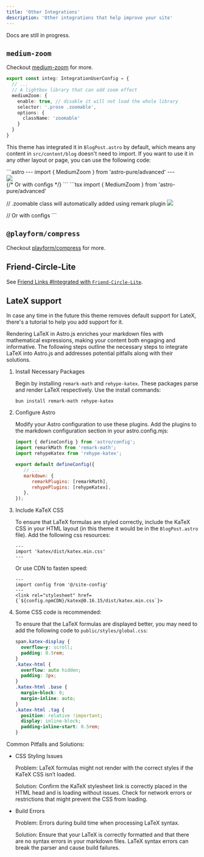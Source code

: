 ```yaml
---
title: 'Other Integrations'
description: 'Other integrations that help improve your site'
---
```



<Aside>Docs are still in progress.</Aside>

## `medium-zoom`

Checkout [medium-zoom](https://github.com/francoischalifour/medium-zoom) for more.

```ts title="src/site.config.ts"
export const integ: IntegrationUserConfig = {
  // ...
  // A lightbox library that can add zoom effect
  mediumZoom: {
    enable: true, // disable it will not load the whole library
    selector: '.prose .zoomable',
    options: {
      className: 'zoomable'
    }
  }
}
```

This theme has integrated it in `BlogPost.astro` by default, which means any content in `src/content/blog` doesn't need to import. If you want to use it in any other layout or page, you can use the following code:

<Tabs>
<TabItem label='Astro'>
```astro
---
import { MediumZoom } from 'astro-pure/advanced'
---

<div class="prose">
  <img src="/path/to/image.jpg" class="zoomable" />
</div>

<MediumZoom />
{/* Or with configs */}
<MediumZoom
  selector=".prose .zoomable"
  background="rgba(0, 0, 0, 0.7)"
 />
```
</TabItem>
<TabItem label='MDX'>
```tsx
import { MediumZoom } from 'astro-pure/advanced'

// .zoomable class will automatically added using remark plugin
![](path/to/image.jpg)

<MediumZoom />
// Or with configs
<MediumZoom
  selector=".prose .zoomable"
  background="rgba(0, 0, 0, 0.7)"
 />
```
</TabItem>
</Tabs>


## `@playform/compress`

Checkout [playform/compress](https://github.com/PlayForm/Compress) for more.

## Friend-Circle-Lite

See [Friend Links #Integrated with `Friend-Circle-Lite`](/mind-garden/integrations/links#integrated-with-friend-circle-lite).

## LateX support

In case any time in the future this theme removes default support for LateX, there's a tutorial to help you add support for it.

Rendering LaTeX in Astro.js enriches your markdown files with mathematical expressions, making your content both engaging and informative. The following steps outline the necessary steps to integrate LaTeX into Astro.js and addresses potential pitfalls along with their solutions.

<Steps>

1. Install Necessary Packages

   Begin by installing `remark-math` and `rehype-katex`. These packages parse and render LaTeX respectively. Use the install commands:

   ```shell
   bun install remark-math rehype-katex
   ```

2. Configure Astro

   Modify your Astro configuration to use these plugins. Add the plugins to the markdown configuration section in your astro.config.mjs:

   ```js title="astro.config.mjs"
   import { defineConfig } from 'astro/config';
   import remarkMath from 'remark-math';
   import rehypeKatex from 'rehype-katex';

   export default defineConfig({
      // ...
      markdown: {
         remarkPlugins: [remarkMath],
         rehypePlugins: [rehypeKatex],
      },
   });
   ```

3. Include KaTeX CSS

   To ensure that LaTeX formulas are styled correctly, include the KaTeX CSS in your HTML layout (in this theme it would be in the `BlogPost.astro` file). Add the following css resources:

   ```astro title="src/layouts/BlogPost.astro"
   ---
   import 'katex/dist/katex.min.css'
   ---
   ```

   Or use CDN to fasten speed:

   ```astro title="src/layouts/BlogPost.astro"
   ---
   import config from '@/site-config'
   ---
   <link rel="stylesheet" href={`${config.npmCDN}/katex@0.16.15/dist/katex.min.css`}>
   ```

4. Some CSS code is recommended:

   To ensure that the LaTeX formulas are displayed better, you may need to add the following code to `public/styles/global.css`:

   ```css
   span.katex-display {
     overflow-y: scroll;
     padding: 0.5rem;
   }
   .katex-html {
     overflow: auto hidden;
     padding: 3px;
   }
   .katex-html .base {
     margin-block: 0;
     margin-inline: auto;
   }
   .katex-html .tag {
     position: relative !important;
     display: inline-block;
     padding-inline-start: 0.5rem;
   }
   ```

</Steps>

Common Pitfalls and Solutions:

- CSS Styling Issues
  
  Problem: LaTeX formulas might not render with the correct styles if the KaTeX CSS isn’t loaded.

  Solution: Confirm the KaTeX stylesheet link is correctly placed in the HTML head and is loading without issues. Check for network errors or restrictions that might prevent the CSS from loading.

- Build Errors

  Problem: Errors during build time when processing LaTeX syntax.

  Solution: Ensure that your LaTeX is correctly formatted and that there are no syntax errors in your markdown files. LaTeX syntax errors can break the parser and cause build failures.
